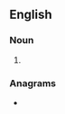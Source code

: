 ==English==

===Noun===
{{head|en|noun plural form}}

# {{plural of|hairnet|lang=en}}

===Anagrams===
* {{l|en|therians}}